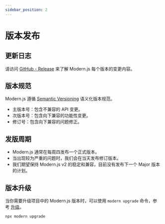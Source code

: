 ```yaml
---
sidebar_position: 2
---
```


# 版本发布

## 更新日志

请访问 [GitHub - Release](https://github.com/web-infra-dev/modern.js/releases) 来了解 Modern.js 每个版本的变更内容。

## 版本规范

Modern.js 遵循 [Semantic Versioning](https://semver.org/lang/zh-CN/) 语义化版本规范。

- 主版本号：包含不兼容的 API 变更。
- 次版本号：包含向下兼容的功能性变更。
- 修订号：包含向下兼容的问题修正。

## 发版周期

- Modern.js 通常在每周四发布一个正式版本。
- 当出现较为严重的问题时，我们会在当天发布修订版本。
- 我们期望保持 Modern.js v2 的稳定和兼容，目前没有发布下一个 Major 版本的计划。

## 版本升级

当你需要升级项目中的 Modern.js 版本时，可以使用 `modern upgrade` 命令，参考 [升级](/guides/get-started/upgrade)。

```bash
npx modern upgrade
```
